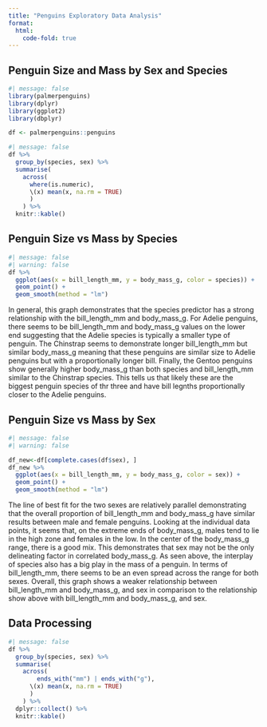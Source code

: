 ```yaml
---
title: "Penguins Exploratory Data Analysis"
format:
  html:
    code-fold: true
---
```


## Penguin Size and Mass by Sex and Species

```r
#| message: false
library(palmerpenguins)
library(dplyr)
library(ggplot2)
library(dbplyr)

df <- palmerpenguins::penguins
```

```r
#| message: false 
df %>%
  group_by(species, sex) %>%
  summarise(
    across(
      where(is.numeric), 
      \(x) mean(x, na.rm = TRUE)
      )
    ) %>%
  knitr::kable()
```

## Penguin Size vs Mass by Species

```r
#| message: false 
#| warning: false
df %>%
  ggplot(aes(x = bill_length_mm, y = body_mass_g, color = species)) +
  geom_point() + 
  geom_smooth(method = "lm")
```
In general, this graph demonstrates that the species predictor has a strong relationship with the bill_length_mm and body_mass_g. For Adelie penguins, there seems to be bill_length_mm and body_mass_g values on the lower end suggesting that the Adelie species is typically a smaller type of penguin. The Chinstrap seems to demonstrate longer bill_length_mm but similar body_mass_g meaning that these penguins are similar size to Adelie penguins but with a proportionally longer bill. Finally, the Gentoo penguins show generally higher body_mass_g than both species and bill_length_mm similar to the Chinstrap species. This tells us that likely these are the biggest penguin species of thr three and have bill legnths proportionally closer to the Adelie penguins.

## Penguin Size vs Mass by Sex
```r
#| message: false 
#| warning: false

df_new<-df[complete.cases(df$sex), ]
df_new %>%
  ggplot(aes(x = bill_length_mm, y = body_mass_g, color = sex)) +
  geom_point() + 
  geom_smooth(method = "lm")
```
The line of best fit for the two sexes are relatively parallel demonstrating that the overall proportion of bill_length_mm and body_mass_g have similar results between male and female penguins. Looking at the individual data points, it seems that, on the extreme ends of body_mass_g, males tend to lie in the high zone and females in the low. In the center of the body_mass_g range, there is a good mix. This demonstrates that sex may not be the only delineating factor in correlated body_mass_g. As seen above, the interplay of species also has a big play in the mass of a penguin. In terms of bill_length_mm, there seems to be an even spread across the range for both sexes. Overall, this graph shows a weaker relationship between bill_length_mm and body_mass_g, and sex in comparison to the relationship show above with bill_length_mm and body_mass_g, and sex.

## Data Processing

```r
#| message: false 
df %>%
  group_by(species, sex) %>%
  summarise(
    across(
        ends_with("mm") | ends_with("g"),
      \(x) mean(x, na.rm = TRUE)
      )
    ) %>%
  dplyr::collect() %>%
  knitr::kable()
```

<!--
# ```{r}
# #connecting to the database
# library(dbplyr)
# con <- DBI::dbConnect(
#   duckdb::duckdb(), 
#   dbdir = "my-db.duckdb"
#   )
# ```
# 
# ```{r}
# DBI::dbWriteTable(con, "penguins", palmerpenguins::penguins)
# df <- dplyr::tbl(con, "penguins")
# ```
# 
# ```{r}
# req <- httr2::request("http://127.0.0.1:8080/predict") |>
#   httr2::req_body_json(
#     list(
#       list(
#         "bill_length_mm" = 0,
#         "species_Chinstrap" = FALSE,
#         "species_Gentoo" = FALSE,
#         "sex_male" = FALSE
#       )
#     )
#   ) |>
#   httr2::req_perform()
# res <- httr2::resp_body_json(req)$predict[[1]]
# ```
# 
# ```{r}
# DBI::dbDisconnect(con)
```
-->
